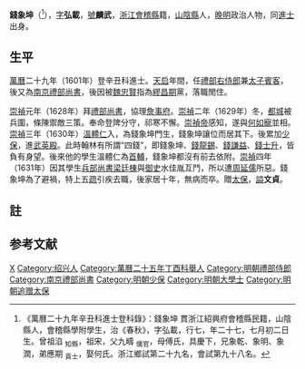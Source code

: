 '''錢象坤'''（{{bd|1569年|8月12日|1640年|catIdx=Q钱}}<ref>《萬曆二十九年辛丑科進士登科錄》：錢象坤 貫浙江紹興府會稽縣民籍，山陰縣人，會稽縣學附學生，治《春秋》，字弘載，行七，年二十七，七月初二日生。曾祖淊 <sub>知縣</sub>，祖宋，父九疇 <sub>儒官</sub>，母傅氏，具慶下，兄象乾、象明、象潤，弟應期 <sub>貢士</sub>，娶何氏。浙江鄉試第二十九名，會試第九十八名。</ref>{{noteTag|《登科錄》記載的是「官年」，或和真實年齡有落差。}}），[[表字|字]]'''弘載'''，[[號|號]]'''麟武'''，[[浙江|浙江]][[會稽縣|會稽縣]]籍，[[山陰縣_(浙江省)|山陰縣]]人，[[晚明|晚明]]政治人物，同[[進士|進士]]出身。

== 生平 ==
[[萬曆|萬曆]]二十九年（1601年）登辛丑科進士。[[天启_(明朝)|天启]]年間，任[[禮部右侍郎|禮部右侍郎]]兼[[太子賓客|太子賓客]]，後又為[[南京禮部尚書|南京禮部尚書]]，後因被[[魏忠賢|魏忠賢]]指為[[繆昌期|繆昌期]]黨，落職閒住。

[[崇禎|崇禎]]元年（1628年）拜[[禮部尚書|禮部尚書]]，協理[[詹事府|詹事府]]。[[崇禎|崇禎]]二年（1629年）冬，[[北京城|都城]]被兵圍，條陳禦敵三策。奉命登陴分守，祁寒不懈。[[崇禎帝|崇禎帝]]感知，遂與[[何如寵|何如寵]]並相。[[崇禎|崇禎]]三年（1630年）[[溫體仁|溫體仁]]入，為錢象坤門生，錢象坤讓位而居其下。後累加[[少保|少保]]，進[[武英殿|武英殿]]。此時翰林有所謂“四錢”，即錢象坤、[[錢龍錫|錢龍錫]]、[[錢謙益|錢謙益]]、[[錢士升|錢士升]]，皆負有身望。後來他的學生溫體仁為[[首輔|首輔]]，錢象坤都沒有前去依附。[[崇禎|崇禎]]四年（1631年）因其學生[[兵部尚書|兵部尚書]][[梁廷棟|梁廷棟]]與[[御史|御史]]水佳胤互鬥，所以遭[[周延儒|周延儒]]所惡。錢象坤為了避禍，特上五[[奏疏|疏]]引疾去職，後家居十年，無病而卒。贈[[太保|太保]]，[[謚|謚]]'''文貞'''。

==註==
<references group="註" />

==参考文献==
{{reflist}}

{{萬曆二十九年辛丑科殿試金榜}}

{{Authority control}}

{{DEFAULTSORT:Qian钱}}
[[Category:錢姓|X]]
[[Category:绍兴人|Category:绍兴人]]
[[Category:萬曆二十五年丁酉科舉人|Category:萬曆二十五年丁酉科舉人]]
[[Category:明朝禮部侍郎|Category:明朝禮部侍郎]]
[[Category:南京禮部尚書|Category:南京禮部尚書]]
[[Category:明朝少保|Category:明朝少保]]
[[Category:明朝大學士|Category:明朝大學士]]
[[Category:明朝追赠太保|Category:明朝追赠太保]]